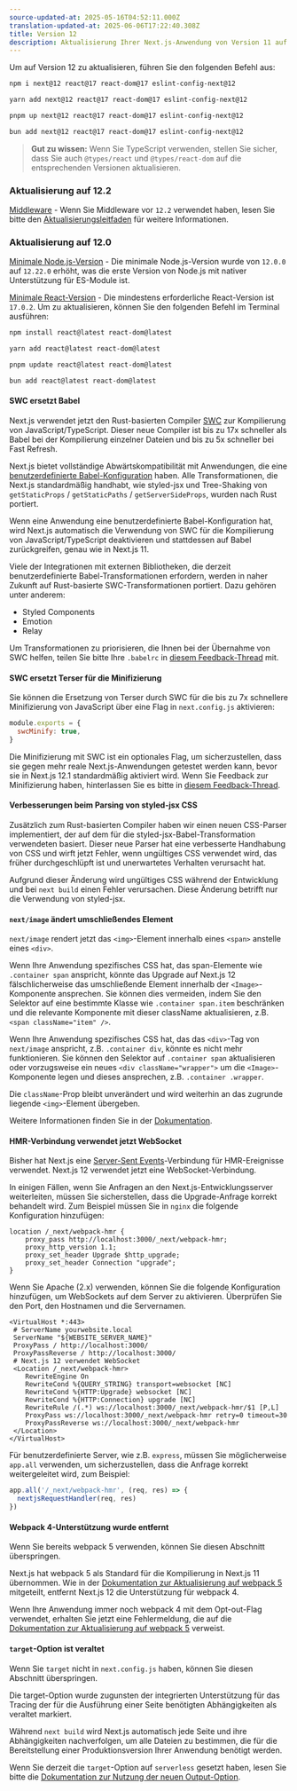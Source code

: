 ```yaml
---
source-updated-at: 2025-05-16T04:52:11.000Z
translation-updated-at: 2025-06-06T17:22:40.308Z
title: Version 12
description: Aktualisierung Ihrer Next.js-Anwendung von Version 11 auf Version 12.
---
```


Um auf Version 12 zu aktualisieren, führen Sie den folgenden Befehl aus:

```bash filename="Terminal"
npm i next@12 react@17 react-dom@17 eslint-config-next@12
```

```bash filename="Terminal"
yarn add next@12 react@17 react-dom@17 eslint-config-next@12
```

```bash filename="Terminal"
pnpm up next@12 react@17 react-dom@17 eslint-config-next@12
```

```bash filename="Terminal"
bun add next@12 react@17 react-dom@17 eslint-config-next@12
```

> **Gut zu wissen:** Wenn Sie TypeScript verwenden, stellen Sie sicher, dass Sie auch `@types/react` und `@types/react-dom` auf die entsprechenden Versionen aktualisieren.

### Aktualisierung auf 12.2

[Middleware](/docs/messages/middleware-upgrade-guide) - Wenn Sie Middleware vor `12.2` verwendet haben, lesen Sie bitte den [Aktualisierungsleitfaden](/docs/messages/middleware-upgrade-guide) für weitere Informationen.

### Aktualisierung auf 12.0

[Minimale Node.js-Version](https://nodejs.org/en/) - Die minimale Node.js-Version wurde von `12.0.0` auf `12.22.0` erhöht, was die erste Version von Node.js mit nativer Unterstützung für ES-Module ist.

[Minimale React-Version](https://react.dev/learn/add-react-to-an-existing-project) - Die mindestens erforderliche React-Version ist `17.0.2`. Um zu aktualisieren, können Sie den folgenden Befehl im Terminal ausführen:

```bash filename="Terminal"
npm install react@latest react-dom@latest

yarn add react@latest react-dom@latest

pnpm update react@latest react-dom@latest

bun add react@latest react-dom@latest
```

#### SWC ersetzt Babel

Next.js verwendet jetzt den Rust-basierten Compiler [SWC](https://swc.rs/) zur Kompilierung von JavaScript/TypeScript. Dieser neue Compiler ist bis zu 17x schneller als Babel bei der Kompilierung einzelner Dateien und bis zu 5x schneller bei Fast Refresh.

Next.js bietet vollständige Abwärtskompatibilität mit Anwendungen, die eine [benutzerdefinierte Babel-Konfiguration](/docs/pages/building-your-application/configuring/babel) haben. Alle Transformationen, die Next.js standardmäßig handhabt, wie styled-jsx und Tree-Shaking von `getStaticProps` / `getStaticPaths` / `getServerSideProps`, wurden nach Rust portiert.

Wenn eine Anwendung eine benutzerdefinierte Babel-Konfiguration hat, wird Next.js automatisch die Verwendung von SWC für die Kompilierung von JavaScript/TypeScript deaktivieren und stattdessen auf Babel zurückgreifen, genau wie in Next.js 11.

Viele der Integrationen mit externen Bibliotheken, die derzeit benutzerdefinierte Babel-Transformationen erfordern, werden in naher Zukunft auf Rust-basierte SWC-Transformationen portiert. Dazu gehören unter anderem:

- Styled Components
- Emotion
- Relay

Um Transformationen zu priorisieren, die Ihnen bei der Übernahme von SWC helfen, teilen Sie bitte Ihre `.babelrc` in [diesem Feedback-Thread](https://github.com/vercel/next.js/discussions/30174) mit.

#### SWC ersetzt Terser für die Minifizierung

Sie können die Ersetzung von Terser durch SWC für die bis zu 7x schnellere Minifizierung von JavaScript über eine Flag in `next.config.js` aktivieren:

```js filename="next.config.js"
module.exports = {
  swcMinify: true,
}
```

Die Minifizierung mit SWC ist ein optionales Flag, um sicherzustellen, dass sie gegen mehr reale Next.js-Anwendungen getestet werden kann, bevor sie in Next.js 12.1 standardmäßig aktiviert wird. Wenn Sie Feedback zur Minifizierung haben, hinterlassen Sie es bitte in [diesem Feedback-Thread](https://github.com/vercel/next.js/discussions/30237).

#### Verbesserungen beim Parsing von styled-jsx CSS

Zusätzlich zum Rust-basierten Compiler haben wir einen neuen CSS-Parser implementiert, der auf dem für die styled-jsx-Babel-Transformation verwendeten basiert. Dieser neue Parser hat eine verbesserte Handhabung von CSS und wirft jetzt Fehler, wenn ungültiges CSS verwendet wird, das früher durchgeschlüpft ist und unerwartetes Verhalten verursacht hat.

Aufgrund dieser Änderung wird ungültiges CSS während der Entwicklung und bei `next build` einen Fehler verursachen. Diese Änderung betrifft nur die Verwendung von styled-jsx.

#### `next/image` ändert umschließendes Element

`next/image` rendert jetzt das `<img>`-Element innerhalb eines `<span>` anstelle eines `<div>`.

Wenn Ihre Anwendung spezifisches CSS hat, das span-Elemente wie `.container span` anspricht, könnte das Upgrade auf Next.js 12 fälschlicherweise das umschließende Element innerhalb der `<Image>`-Komponente ansprechen. Sie können dies vermeiden, indem Sie den Selektor auf eine bestimmte Klasse wie `.container span.item` beschränken und die relevante Komponente mit dieser className aktualisieren, z.B. `<span className="item" />`.

Wenn Ihre Anwendung spezifisches CSS hat, das das `<div>`-Tag von `next/image` anspricht, z.B. `.container div`, könnte es nicht mehr funktionieren. Sie können den Selektor auf `.container span` aktualisieren oder vorzugsweise ein neues `<div className="wrapper">` um die `<Image>`-Komponente legen und dieses ansprechen, z.B. `.container .wrapper`.

Die `className`-Prop bleibt unverändert und wird weiterhin an das zugrunde liegende `<img>`-Element übergeben.

Weitere Informationen finden Sie in der [Dokumentation](/docs/pages/building-your-application/optimizing/images#styling).

#### HMR-Verbindung verwendet jetzt WebSocket

Bisher hat Next.js eine [Server-Sent Events](https://developer.mozilla.org/docs/Web/API/Server-sent_events)-Verbindung für HMR-Ereignisse verwendet. Next.js 12 verwendet jetzt eine WebSocket-Verbindung.

In einigen Fällen, wenn Sie Anfragen an den Next.js-Entwicklungsserver weiterleiten, müssen Sie sicherstellen, dass die Upgrade-Anfrage korrekt behandelt wird. Zum Beispiel müssen Sie in `nginx` die folgende Konfiguration hinzufügen:

```nginx
location /_next/webpack-hmr {
    proxy_pass http://localhost:3000/_next/webpack-hmr;
    proxy_http_version 1.1;
    proxy_set_header Upgrade $http_upgrade;
    proxy_set_header Connection "upgrade";
}
```

Wenn Sie Apache (2.x) verwenden, können Sie die folgende Konfiguration hinzufügen, um WebSockets auf dem Server zu aktivieren. Überprüfen Sie den Port, den Hostnamen und die Servernamen.

```
<VirtualHost *:443>
 # ServerName yourwebsite.local
 ServerName "${WEBSITE_SERVER_NAME}"
 ProxyPass / http://localhost:3000/
 ProxyPassReverse / http://localhost:3000/
 # Next.js 12 verwendet WebSocket
 <Location /_next/webpack-hmr>
    RewriteEngine On
    RewriteCond %{QUERY_STRING} transport=websocket [NC]
    RewriteCond %{HTTP:Upgrade} websocket [NC]
    RewriteCond %{HTTP:Connection} upgrade [NC]
    RewriteRule /(.*) ws://localhost:3000/_next/webpack-hmr/$1 [P,L]
    ProxyPass ws://localhost:3000/_next/webpack-hmr retry=0 timeout=30
    ProxyPassReverse ws://localhost:3000/_next/webpack-hmr
 </Location>
</VirtualHost>
```

Für benutzerdefinierte Server, wie z.B. `express`, müssen Sie möglicherweise `app.all` verwenden, um sicherzustellen, dass die Anfrage korrekt weitergeleitet wird, zum Beispiel:

```js
app.all('/_next/webpack-hmr', (req, res) => {
  nextjsRequestHandler(req, res)
})
```

#### Webpack 4-Unterstützung wurde entfernt

Wenn Sie bereits webpack 5 verwenden, können Sie diesen Abschnitt überspringen.

Next.js hat webpack 5 als Standard für die Kompilierung in Next.js 11 übernommen. Wie in der [Dokumentation zur Aktualisierung auf webpack 5](/docs/messages/webpack5) mitgeteilt, entfernt Next.js 12 die Unterstützung für webpack 4.

Wenn Ihre Anwendung immer noch webpack 4 mit dem Opt-out-Flag verwendet, erhalten Sie jetzt eine Fehlermeldung, die auf die [Dokumentation zur Aktualisierung auf webpack 5](/docs/messages/webpack5) verweist.

#### `target`-Option ist veraltet

Wenn Sie `target` nicht in `next.config.js` haben, können Sie diesen Abschnitt überspringen.

Die target-Option wurde zugunsten der integrierten Unterstützung für das Tracing der für die Ausführung einer Seite benötigten Abhängigkeiten als veraltet markiert.

Während `next build` wird Next.js automatisch jede Seite und ihre Abhängigkeiten nachverfolgen, um alle Dateien zu bestimmen, die für die Bereitstellung einer Produktionsversion Ihrer Anwendung benötigt werden.

Wenn Sie derzeit die `target`-Option auf `serverless` gesetzt haben, lesen Sie bitte die [Dokumentation zur Nutzung der neuen Output-Option](/docs/pages/api-reference/next-config-js/output).